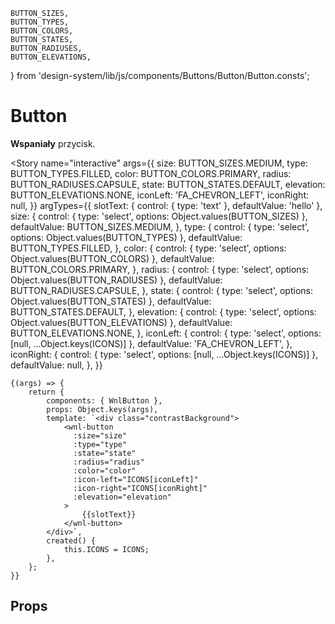 
	BUTTON_SIZES,
	BUTTON_TYPES,
	BUTTON_COLORS,
	BUTTON_STATES,
	BUTTON_RADIUSES,
	BUTTON_ELEVATIONS,
} from 'design-system/lib/js/components/Buttons/Button/Button.consts';

<Meta title="components/Buttons/Button" component={WnlButton} />

# Button

**Wspaniały** przycisk.

<Story
	name="interactive"
	args={{
		size: BUTTON_SIZES.MEDIUM,
		type: BUTTON_TYPES.FILLED,
		color: BUTTON_COLORS.PRIMARY,
		radius: BUTTON_RADIUSES.CAPSULE,
		state: BUTTON_STATES.DEFAULT,
		elevation: BUTTON_ELEVATIONS.NONE,
		iconLeft: 'FA_CHEVRON_LEFT',
		iconRight: null,
	}}
	argTypes={{
		slotText: { control: { type: 'text' }, defaultValue: 'hello' },
		size: {
			control: { type: 'select', options: Object.values(BUTTON_SIZES) },
			defaultValue: BUTTON_SIZES.MEDIUM,
		},
		type: {
			control: { type: 'select', options: Object.values(BUTTON_TYPES) },
			defaultValue: BUTTON_TYPES.FILLED,
		},
		color: {
			control: { type: 'select', options: Object.values(BUTTON_COLORS) },
			defaultValue: BUTTON_COLORS.PRIMARY,
		},
		radius: {
			control: { type: 'select', options: Object.values(BUTTON_RADIUSES) },
			defaultValue: BUTTON_RADIUSES.CAPSULE,
		},
		state: {
			control: { type: 'select', options: Object.values(BUTTON_STATES) },
			defaultValue: BUTTON_STATES.DEFAULT,
		},
		elevation: {
			control: { type: 'select', options: Object.values(BUTTON_ELEVATIONS) },
			defaultValue: BUTTON_ELEVATIONS.NONE,
		},
		iconLeft: {
			control: { type: 'select', options: [null, ...Object.keys(ICONS)] },
			defaultValue: 'FA_CHEVRON_LEFT',
		},
		iconRight: {
			control: { type: 'select', options: [null, ...Object.keys(ICONS)] },
			defaultValue: null,
		},
	}}
>
	{(args) => {
		return {
			components: { WnlButton },
			props: Object.keys(args),
			template: `<div class="contrastBackground">
                <wnl-button
                  :size="size"
                  :type="type"
                  :state="state"
                  :radius="radius"
                  :color="color"
                  :icon-left="ICONS[iconLeft]"
                  :icon-right="ICONS[iconRight]"
                  :elevation="elevation"
                >
                    {{slotText}}
                </wnl-button>
            </div>`,
			created() {
				this.ICONS = ICONS;
			},
		};
	}}
</Story>

## Props

<Props of={WnlButton} />
